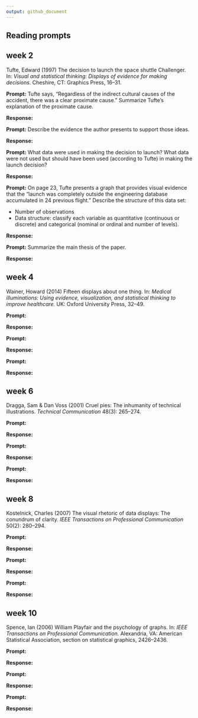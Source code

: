 ```yaml
---
output: github_document
---
```


## Reading prompts


## week 2

Tufte, Edward (1997) The decision to launch the space shuttle Challenger. 
In: *Visual and statistical thinking: Displays of evidence for making
decisions.* Cheshire, CT: Graphics Press, 16--31.


**Prompt:** Tufte says, "Regardless of the indirect cultural causes of the
accident, there was a clear proximate cause." Summarize Tufte's explanation 
of the proximate cause.  

**Response:** 


**Prompt:** Describe the evidence the author presents to support those ideas.


**Response:**  






**Prompt:** What data were used in making the decision to launch? What data 
were not used but should have been used (according to Tufte) in making the
launch decision?


**Response:** 



**Prompt:** On page 23, Tufte presents a graph that provides visual evidence
that the "launch was completely outside the engineering database accumulated 
in 24 previous flight." Describe the structure of this data set:

- Number of observations 
- Data structure: classify each variable as quantitative (continuous or discrete) and categorical (nominal or ordinal and number of levels). 


**Response:**  





**Prompt:** Summarize the main thesis of the paper.  


**Response:** 






## week 4

Wainer, Howard (2014) Fifteen displays about one thing. In: *Medical
illuminations: Using evidence, visualization, and statistical thinking to
improve healthcare.* UK: Oxford University Press, 32--49.

**Prompt:** 


**Response:** 


**Prompt:** 


**Response:**  


**Prompt:**  


**Response:** 





## week 6

Dragga, Sam & Dan Voss (2001) Cruel pies: The inhumanity of technical
illustrations. *Technical Communication* 48(3): 265--274.

**Prompt:** 


**Response:** 


**Prompt:** 


**Response:**  


**Prompt:**  


**Response:** 




## week 8

Kostelnick, Charles (2007) The visual rhetoric of data displays: The conundrum
of clarity. *IEEE Transactions on Professional Communication* 50(2): 280--294.

**Prompt:** 


**Response:** 


**Prompt:** 


**Response:**  


**Prompt:**  


**Response:** 





## week 10

Spence, Ian (2006) William Playfair and the psychology of graphs. In: *IEEE
Transactions on Professional Communication.* Alexandria, VA: American
Statistical Association, section on statistical graphics, 2426--2436.

**Prompt:** 


**Response:** 


**Prompt:** 


**Response:**  


**Prompt:**  


**Response:** 





